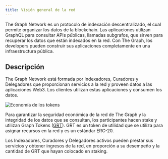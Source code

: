 ```yaml
---
title: Visión general de la red
---
```


The Graph Network es un protocolo de indexación descentralizado, el cual permite organizar los datos de la blockchain. Las aplicaciones utilizan GraphQL para consultar APIs públicas, llamadas subgrafos, que sirven para recuperar los datos que están indexados en la red. Con The Graph, los developers pueden construir sus aplicaciones completamente en una infraestructura pública.

## Descripción

The Graph Network está formada por Indexadores, Curadores y Delegadores que proporcionan servicios a la red y proveen datos a las aplicaciones Web3. Los clientes utilizan estas aplicaciones y consumen los datos.

![Economía de los tokens](/img/Network-roles@2x.png)

Para garantizar la seguridad económica de la red de The Graph y la integridad de los datos que se consultan, los participantes hacen stake y utilizan Graph Tokens ([GRT](/tokenomics)). GRT es un token de utilidad que se utiliza para asignar recursos en la red y es un estándar ERC-20.

Los Indexadores, Curadores y Delegadores activos pueden prestar sus servicios y obtener ingresos de la red, en proporción a su desempeño y la cantidad de GRT que hayan colocado en staking.
